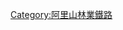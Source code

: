 {{Navbox
|state  = autocollapse
|name   = 阿里山林鐵車站
|title  = {{Color box|#FFF|border=#FFF|[[File:ROC Forestry Bureau Seal.svg|19px|林務局局徽]]}} [[行政院農業委員會林務局|{{color|white|林務局}}]][[阿里山林業鐵路|{{color|white|阿里山林業鐵路}}]]車站
|titlestyle = background:brown; color:white; 
|bodyclass = hlist
|above = 
*{{Icon|Template}}[[模板:阿里山林鐵路線|{{Color|#FFF|阿里山林鐵路線}}]]
*{{Icon|Template}}[[模板:阿里山林鐵轉乘車站|{{Color|#FFF|阿里山林鐵轉乘車站}}]]
*{{Icon|Template}}[[模板:阿里山林鐵車輛|{{Color|#FFF|阿里山林鐵車輛}}]]
*{{Icon|Template}}[[模板:阿里山林鐵機廠|{{Color|#FFF|阿里山林鐵機廠}}]]
|abovestyle = background:brown; color:#FFF;
|groupstyle = background:brown; color:white
|liststyle = text-align:center
|group1=[[阿里山線|{{color|white|阿里山線}}]]
|list1={{阿里山林鐵路線/阿里山線/主線}}
|group2=[[祝山線|{{color|white|祝山線}}]]
|list2={{阿里山林鐵路線/祝山線/主線}}
|group3=[[眠月線|{{color|#bfbfbf|眠月線}}]]
|list3={{阿里山林鐵路線/眠月線/主線}}
}}<noinclude>
[[Category:阿里山林業鐵路]]
</noinclude>